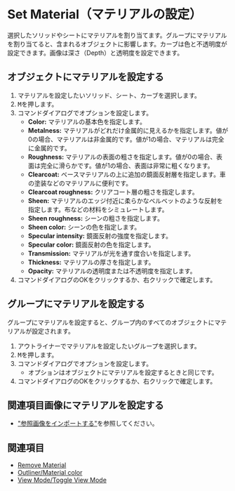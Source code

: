 
# Set Material（マテリアルの設定）

<Reference shortcut="M" command="Set Material" button="" />

選択したソリッドやシートにマテリアルを割り当てます。グループにマテリアルを割り当てると、含まれるオブジェクトに影響します。カーブは色と不透明度が設定できます。画像は深さ（Depth）と透明度を設定できます。

## オブジェクトにマテリアルを設定する

1. マテリアルを設定したいソリッド、シート、カーブを選択します。
2. <kbd>M</kbd>を押します。
3. コマンドダイアログでオプションを設定します。
    - **Color:** マテリアルの基本色を指定します。
    - **Metalness:** マテリアルがどれだけ金属的に見えるかを指定します。値が0の場合、マテリアルは非金属的です。値が1の場合、マテリアルは完全に金属的です。
    - **Roughness:** マテリアルの表面の粗さを指定します。値が0の場合、表面は完全に滑らかです。値が1の場合、表面は非常に粗くなります。
    - **Clearcoat:** ベースマテリアルの上に追加の鏡面反射層を指定します。車の塗装などのマテリアルに便利です。
    - **Clearcoat roughness:** クリアコート層の粗さを指定します。
    - **Sheen:** マテリアルのエッジ付近に柔らかなベルベットのような反射を指定します。布などの材料をシミュレートします。
    - **Sheen roughness:** シーンの粗さを指定します。
    - **Sheen color:** シーンの色を指定します。
    - **Specular intensity:** 鏡面反射の強度を指定します。
    - **Specular color:** 鏡面反射の色を指定します。
    - **Transmission:** マテリアルが光を通す度合いを指定します。
    - **Thickness:** マテリアルの厚さを指定します。
    - **Opacity:** マテリアルの透明度または不透明度を指定します。
4. コマンドダイアログのOKをクリックするか、右クリックで確定します。

## グループにマテリアルを設定する

グループにマテリアルを設定すると、グループ内のすべてのオブジェクトにマテリアルが設定されます。

1. アウトライナーでマテリアルを設定したいグループを選択します。
2. <kbd>M</kbd>を押します。
3. コマンドダイアログでオプションを設定します。
    - オプションはオブジェクトにマテリアルを設定するときと同じです。
4. コマンドダイアログのOKをクリックするか、右クリックで確定します。

## 関連項目画像にマテリアルを設定する

- ["参照画像をインポートする"](../start/importing-reference-images)を参照してください。

## 関連項目
- [Remove Material](./remove-material)
- [Outliner/Material color](../plasticity-essentials/outliner#material-color)
- [View Mode/Toggle View Mode](../plasticity-essentials/view-mode#toggle-view-mode)











